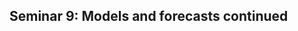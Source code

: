 ## Seminar 9: Models and forecasts continued {#models_continued} 
<!-- [Calibration continued](#models_continued) -->